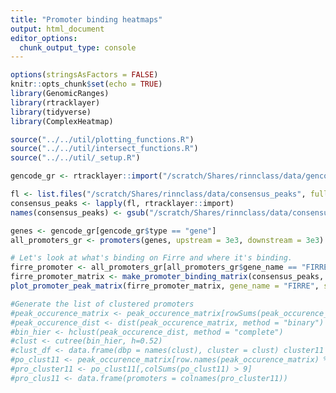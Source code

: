 ```yaml
---
title: "Promoter binding heatmaps"
output: html_document
editor_options: 
  chunk_output_type: console
---
```


```r
options(stringsAsFactors = FALSE)
knitr::opts_chunk$set(echo = TRUE)
library(GenomicRanges)
library(rtracklayer)
library(tidyverse)
library(ComplexHeatmap)

source("../../util/plotting_functions.R")
source("../../util/intersect_functions.R")
source("../../util/_setup.R")
```

```r
gencode_gr <- rtracklayer::import("/scratch/Shares/rinnclass/data/gencode.v32.annotation.gtf")

fl <- list.files("/scratch/Shares/rinnclass/data/consensus_peaks", full.names = TRUE)
consensus_peaks <- lapply(fl, rtracklayer::import)
names(consensus_peaks) <- gsub("/scratch/Shares/rinnclass/data/consensus_peaks/|.bed", "", fl)
```

```r
genes <- gencode_gr[gencode_gr$type == "gene"]
all_promoters_gr <- promoters(genes, upstream = 3e3, downstream = 3e3)
```

```r
# Let's look at what's binding on Firre and where it's binding.
firre_promoter <- all_promoters_gr[all_promoters_gr$gene_name == "FIRRE"]
firre_promoter_matrix <- make_promoter_binding_matrix(consensus_peaks, firre_promoter)
plot_promoter_peak_matrix(firre_promoter_matrix, gene_name = "FIRRE", save_pdf = TRUE)
```

```r
#Generate the list of clustered promoters
#peak_occurence_matrix <- peak_occurence_matrix[rowSums(peak_occurence_matrix) > 250, ]
#peak_occurence_dist <- dist(peak_occurence_matrix, method = "binary")
#bin_hier <- hclust(peak_occurence_dist, method = "complete")
#clust <- cutree(bin_hier, h=0.52)
#clust_df <- data.frame(dbp = names(clust), cluster = clust) cluster11 <- filter(clust_df,cluster == 11)
#po_clust11 <- peak_occurence_matrix[row.names(peak_occurence_matrix) %in% row.names(cluster11),]
#pro_cluster11 <- po_clust11[,colSums(po_clust11) > 9]
#pro_clus11 <- data.frame(promoters = colnames(pro_cluster11))
```

